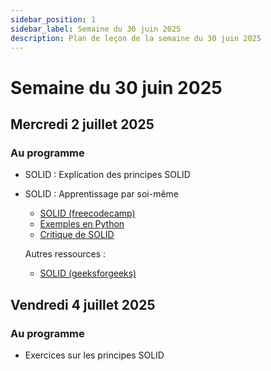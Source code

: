 ```yaml
---
sidebar_position: 1
sidebar_label: Semaine du 30 juin 2025
description: Plan de leçon de la semaine du 30 juin 2025
---
```


# Semaine du 30 juin 2025

## Mercredi 2 juillet 2025

### Au programme

- SOLID : Explication des principes SOLID
- SOLID : Apprentissage par soi-même
  - [SOLID (freecodecamp)](https://www.freecodecamp.org/news/solid-principles-explained-in-plain-english/)
  - [Exemples en Python](https://www.youtube.com/watch?v=pTB30aXS77U)
  - [Critique de SOLID](https://www.youtube.com/watch?v=TT_RLWmIsbY)

  Autres ressources :
  - [SOLID (geeksforgeeks)](https://www.geeksforgeeks.org/solid-principle-in-programming-understand-with-real-life-examples/)

## Vendredi 4 juillet 2025

### Au programme

- Exercices sur les principes SOLID
